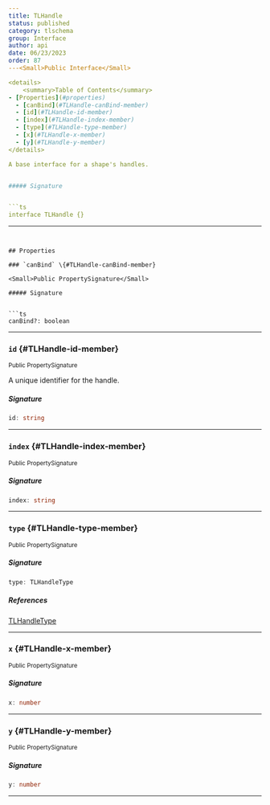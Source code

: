 ```yaml
---
title: TLHandle
status: published
category: tlschema
group: Interface
author: api
date: 06/23/2023
order: 87
---<Small>Public Interface</Small>

<details>
	<summary>Table of Contents</summary>
- [Properties](#properties)
  - [canBind](#TLHandle-canBind-member)
  - [id](#TLHandle-id-member)
  - [index](#TLHandle-index-member)
  - [type](#TLHandle-type-member)
  - [x](#TLHandle-x-member)
  - [y](#TLHandle-y-member)
</details>

A base interface for a shape's handles.


##### Signature


```ts
interface TLHandle {}
```

---
```


## Properties

### `canBind` \{#TLHandle-canBind-member}

<Small>Public PropertySignature</Small>

##### Signature


```ts
canBind?: boolean
```

---

### `id` \{#TLHandle-id-member}

<Small>Public PropertySignature</Small>

A unique identifier for the handle.


##### Signature


```ts
id: string
```

---

### `index` \{#TLHandle-index-member}

<Small>Public PropertySignature</Small>

##### Signature


```ts
index: string
```

---

### `type` \{#TLHandle-type-member}

<Small>Public PropertySignature</Small>

##### Signature


```ts
type: TLHandleType
```

##### References

[TLHandleType](/gen/tlschema/TLHandleType-type)

---

### `x` \{#TLHandle-x-member}

<Small>Public PropertySignature</Small>

##### Signature


```ts
x: number
```

---

### `y` \{#TLHandle-y-member}

<Small>Public PropertySignature</Small>

##### Signature


```ts
y: number
```

---

